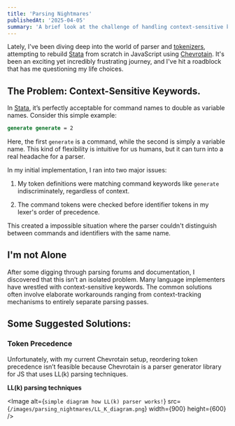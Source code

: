 ```yaml
---
title: 'Parsing Nightmares'
publishedAt: '2025-04-05'
summary: 'A brief look at the challenge of handling context-sensitive keywords while rebuilding Stata in JavaScript using Chevrotain, and some potential solutions without diving too deep.'
---
```


Lately, I've been diving deep into the world of parser and [tokenizers](https://en.wikipedia.org/wiki/Lexical_analysis),
attempting to rebuild [Stata](https://www.stata.com/) from scratch in JavaScript using [Chevrotain](https://chevrotain.io/docs/).
It's been an exciting yet incredibly frustrating journey, and I've hit a roadblock that has me questioning my life choices.


## The Problem: Context-Sensitive Keywords.
In [Stata](https://www.stata.com/), it’s perfectly acceptable for command names to double as variable names. Consider this simple example:

```stata
generate generate = 2
```

Here, the first `generate` is a command, while the second is simply a variable name. This kind of flexibility is intuitive
for us humans, but it can turn into a real headache for a parser.

In my initial implementation, I ran into two major issues:

1. My token definitions were matching command keywords like `generate` indiscriminately, regardless of context.

2. The command tokens were checked before identifier tokens in my lexer's order of precedence.

This created a impossible situation where the parser couldn't distinguish between commands and identifiers with
the same name.

## I'm not Alone

After some digging through parsing forums and documentation, I discovered that this isn’t an isolated problem. Many
language implementers have wrestled with context-sensitive keywords. The common solutions often involve elaborate
workarounds ranging from context-tracking mechanisms to entirely separate parsing passes.


## Some Suggested Solutions:


### Token Precedence
Unfortunately, with my current Chevrotain setup, reordering token precedence isn’t feasible because Chevrotain is a
parser generator library for JS that uses LL(k) parsing techniques.


**LL(k) parsing techniques**

<Image
  alt={`simple diagram how LL(k) parser works!`}
  src={`/images/parsing_nightmares/LL_K_diagram.png`}
  width={900}
  height={600}
/>
